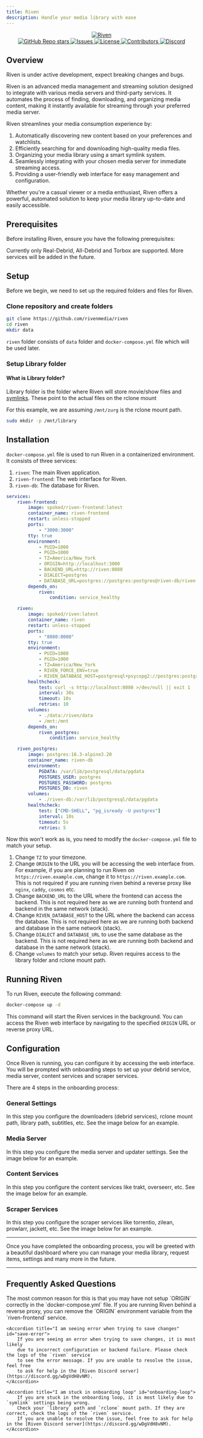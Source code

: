 ```yaml
---
title: Riven
description: Handle your media library with ease
---
```



<div align="center">
    <a href="https://github.com/rivenmedia/riven">
        <picture>
            <source
                media="(prefers-color-scheme: dark)"
                srcSet="https://raw.githubusercontent.com/rivenmedia/riven/main/assets/riven-light.png"
            ></source>
            <img
                alt="Riven"
                src="https://raw.githubusercontent.com/dreulavelle/rivenmedia/riven/assets/riven-dark.png"
            ></img>
        </picture>
    </a>
</div>

<div align="center">
    <a
        href="https://github.com/rivenmedia/riven/stargazers"
        style={{ display: "inline-block", marginRight: "10px" }}
    >
        <img
            alt="GitHub Repo stars"
            src="https://img.shields.io/github/stars/rivenmedia/riven"
        />
    </a>
    <a
        href="https://github.com/rivenmedia/riven/issues"
        style={{ display: "inline-block", marginRight: "10px" }}
    >
        <img
            alt="Issues"
            src="https://img.shields.io/github/issues/rivenmedia/riven"
        />
    </a>
    <a
        href="https://github.com/rivenmedia/riven/blob/main/LICENSE"
        style={{ display: "inline-block", marginRight: "10px" }}
    >
        <img
            alt="License"
            src="https://img.shields.io/github/license/rivenmedia/riven"
        />
    </a>
    <a
        href="https://github.com/rivenmedia/riven/graphs/contributors"
        style={{ display: "inline-block", marginRight: "10px" }}
    >
        <img
            alt="Contributors"
            src="https://img.shields.io/github/contributors/rivenmedia/riven"
        />
    </a>
    <a href="https://discord.gg/wDgVdH8vNM" style={{ display: "inline-block" }}>
        <img
            alt="Discord"
            src="https://img.shields.io/badge/Join%20discord-8A2BE2"
        />
    </a>
</div>

## Overview

<Callout type="warn">
    Riven is under active development, expect breaking changes and bugs.
</Callout>

Riven is an advanced media management and streaming solution designed to integrate with various media servers and third-party services. It automates the process of finding, downloading, and organizing media content, making it instantly available for streaming through your preferred media server.

Riven streamlines your media consumption experience by:

1. Automatically discovering new content based on your preferences and watchlists.
2. Efficiently searching for and downloading high-quality media files.
3. Organizing your media library using a smart symlink system.
4. Seamlessly integrating with your chosen media server for immediate streaming access.
5. Providing a user-friendly web interface for easy management and configuration.

Whether you're a casual viewer or a media enthusiast, Riven offers a powerful, automated solution to keep your media library up-to-date and easily accessible.

## Prerequisites

Before installing Riven, ensure you have the following prerequisites:

<Cards>
    <Card
        href="/404"
        title="Linux"
        description="Riven only supports Linux-based operating systems and Windows Subsystem for Linux (WSL) in Windows"
    />
    <Card
        href="/404"
        title="Rclone"
        description="Required to mount debrid service. Additionally Zurg is preferred for Real-Debrid users"
    />
    <Card
        href="/404"
        title="Media Server"
        description="Currently only Plex Media Server is supported"
    />
    <Card
        href="/404"
        title="Docker"
        description="Required to run Riven in a containerized environment"
    />
</Cards>

<Callout type="info">
    Currently only Real-Debrid, All-Debrid and Torbox are supported. More
    services will be added in the future.
</Callout>

## Setup

Before we begin, we need to set up the required folders and files for Riven.

### Clone repository and create folders

```bash
git clone https://github.com/rivenmedia/riven
cd riven
mkdir data
```

`riven` folder consists of `data` folder and `docker-compose.yml` file which will be used later.

<Files>
    <Folder name="data" defaultOpen />
    <File name="docker-compose.yml" />
    <File name="...other files and folders" />
</Files>

### Setup Library folder

#### What is Library folder?

Library folder is the folder where Riven will store movie/show files and [symlinks](https://en.wikipedia.org/wiki/Symbolic_link).
These point to the actual files on the rclone mount

For this example, we are assuming `/mnt/zurg` is the rclone mount path.

```bash
sudo mkdir -p /mnt/library
```

<Files>
  <Folder name="/mnt" defaultOpen>
    <Folder name="library" />
    <Folder name="mnt" />
  </Folder>
</Files>

## Installation

`docker-compose.yml` file is used to run Riven in a containerized environment. It consists of three services:

1. `riven`: The main Riven application.
2. `riven-frontend`: The web interface for Riven.
3. `riven-db`: The database for Riven.

```yml title="docker-compose.yml"
services:
    riven-frontend:
        image: spoked/riven-frontend:latest
        container_name: riven-frontend
        restart: unless-stopped
        ports:
            - "3000:3000"
        tty: true
        environment:
            - PUID=1000
            - PGID=1000
            - TZ=America/New_York
            - ORIGIN=http://localhost:3000
            - BACKEND_URL=http://riven:8080
            - DIALECT=postgres
            - DATABASE_URL=postgres://postgres:postgres@riven-db/riven
        depends_on:
            riven:
                condition: service_healthy

    riven:
        image: spoked/riven:latest
        container_name: riven
        restart: unless-stopped
        ports:
            - "8080:8080"
        tty: true
        environment:
            - PUID=1000
            - PGID=1000
            - TZ=America/New_York
            - RIVEN_FORCE_ENV=true
            - RIVEN_DATABASE_HOST=postgresql+psycopg2://postgres:postgres@riven-db/riven
        healthcheck:
            test: curl -s http://localhost:8080 >/dev/null || exit 1
            interval: 30s
            timeout: 10s
            retries: 10
        volumes:
            - ./data:/riven/data
            - /mnt:/mnt
        depends_on:
            riven_postgres:
                condition: service_healthy

    riven_postgres:
        image: postgres:16.3-alpine3.20
        container_name: riven-db
        environment:
            PGDATA: /var/lib/postgresql/data/pgdata
            POSTGRES_USER: postgres
            POSTGRES_PASSWORD: postgres
            POSTGRES_DB: riven
        volumes:
            - ./riven-db:/var/lib/postgresql/data/pgdata
        healthcheck:
            test: ["CMD-SHELL", "pg_isready -U postgres"]
            interval: 10s
            timeout: 5s
            retries: 5
```

Now this won't work as is, you need to modify the `docker-compose.yml` file to match your setup.

1. Change `TZ` to your timezone.
2. Change `ORIGIN` to the URL you will be accessing the web interface from. For example, if you are planning to run Riven on `https://riven.example.com`,
   change it to `https://riven.example.com`. This is not required if you are running riven behind a reverse proxy like `nginx`, `caddy`, `cosmos` etc.
3. Change `BACKEND_URL` to the URL where the frontend can access the backend. This is not required here as we are running both frontend and backend in the same network (stack).
4. Change `RIVEN_DATABASE_HOST` to the URL where the backend can access the database. This is not required here as we are running both backend and database in the same network (stack).
5. Change `DIALECT` and `DATABASE_URL` to use the same database as the backend. This is not required here as we are running both backend and database in the same network (stack).
6. Change `volumes` to match your setup. Riven requires access to the library folder and rclone mount path.

## Running Riven

To run Riven, execute the following command:

```bash
docker-compose up -d
```

This command will start the Riven services in the background. You can access the Riven web interface by navigating to the specified `ORIGIN` URL or reverse proxy URL.

## Configuration

Once Riven is running, you can configure it by accessing the web interface. You will be prompted with onboarding steps to set up your debrid service, media server, content services and scraper services.

There are 4 steps in the onboarding process:

### General Settings

In this step you configure the downloaders (debrid services), rclone mount path, library path, subtitles, etc. See the image below for an example.

<ImageSection
    width={700}
    height={600}
    className="mx-auto"
    alt="step-1"
    src="/img/riven/step1.png"
/>

### Media Server

In this step you configure the media server and updater settings. See the image below for an example.

<ImageSection
    width={700}
    height={600}
    className="mx-auto"
    alt="step-2"
    src="/img/riven/step2.png"
/>

### Content Services

In this step you configure the content services like trakt, overseerr, etc. See the image below for an example.

<ImageSection
    width={700}
    height={600}
    className="mx-auto"
    alt="step-3"
    src="/img/riven/step3.png"
/>

### Scraper Services

In this step you configure the scraper services like torrentio, zilean, prowlarr, jackett, etc. See the image below for an example.

<ImageSection
    width={700}
    height={600}
    className="mx-auto"
    alt="step-4"
    src="/img/riven/step4.png"
/>

---

Once you have completed the onboarding process, you will be greeted with a beautiful dashboard where you can manage your media library, request items, settings and many more in the future.

<ImageSection
    width={700}
    height={600}
    className="mx-auto"
    alt="dashboard"
    src="/img/riven/homepage.png"
/>

---

## Frequently Asked Questions

<Accordions>
    <Accordion title="Save changes is doing nothing in onboarding/settings" id="save-changes">
        The most common reason for this is that you may have not setup `ORIGIN`
        correctly in the `docker-compose.yml` file. If you are running Riven
        behind a reverse proxy, you can remove the `ORIGIN` environment variable
        from the `riven-frontend` service.
    </Accordion>

    <Accordion title="I am seeing error when trying to save changes" id="save-error">
        If you are seeing an error when trying to save changes, it is most likely
        due to incorrect configuration or backend failure. Please check the logs of the `riven` service
        to see the error message. If you are unable to resolve the issue, feel free
        to ask for help in the [Riven Discord server](https://discord.gg/wDgVdH8vNM).
    </Accordion>

    <Accordion title="I am stuck in onboarding loop" id="onboarding-loop">
        If you are stuck in the onboarding loop, it is most likely due to `symlink` settings being wrong.
        Check your `library` path and `rclone` mount path. If they are correct, check the logs of the `riven` service.
        If you are unable to resolve the issue, feel free to ask for help in the [Riven Discord server](https://discord.gg/wDgVdH8vNM).
    </Accordion>

</Accordions>


